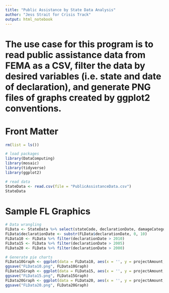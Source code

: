 ---
title: "Public Assistance by State Data Analysis"
author: "Jess Strait for Crisis Track"
output: html_notebook
---
# The use case for this program is to read public assistance data from FEMA as a CSV, filter the data by desired variables (i.e. state and date of declaration), and generate PNG files of graphs created by ggplot2 conventions.

# Front Matter

```{r}
rm(list = ls())

# load packages
library(DataComputing)
library(mosaic)
library(tidyverse)
library(ggplot2)
```

```{r}
# read data
StateData <- read.csv(file = "PublicAssistanceData.csv")
StateData
```

# Sample FL Graphics
```{r}
# Data wrangling
FLData <- StateData %>% select(stateCode, declarationDate, damageCategoryCode, projectAmount) %>% filter(stateCode == 'FL') 
FLData$declarationDate <- substr(FLData$declarationDate, 0, 10)
FLData10 <- FLData %>% filter(declarationDate > 2010)
FLData15 <- FLData %>% filter(declarationDate > 2005)
FLData20 <- FLData %>% filter(declarationDate > 2000)
```

```{r}
# Generate pie charts
FLData10Graph <- ggplot(data = FLData10, aes(x = '', y = projectAmount, fill = damageCategoryCode)) + geom_bar(stat = 'identity', width = 1) + coord_polar("y", start=0) + theme_void() + ggtitle("FEMA Public Assistance Florida 2010-2020") + labs(fill = 'Damage Category Code')
ggsave("FLData10.png", FLData10Graph)
FLData15Graph <- ggplot(data = FLData15, aes(x = '', y = projectAmount, fill = damageCategoryCode)) + geom_bar(stat = 'identity', width = 1) + coord_polar("y", start=0) + theme_void() + ggtitle("FEMA Public Assistance Florida 2005-2020") + labs(fill = 'Damage Category Code')
ggsave("FLData15.png", FLData15Graph)
FLData20Graph <- ggplot(data = FLData20, aes(x = '', y = projectAmount, fill = damageCategoryCode)) + geom_bar(stat = 'identity', width = 1) + coord_polar("y", start=0) + theme_void() + ggtitle("FEMA Public Assistance Florida 2000-2020") + labs(fill = 'Damage Category Code')
ggsave("FLData20.png", FLData20Graph)

```

